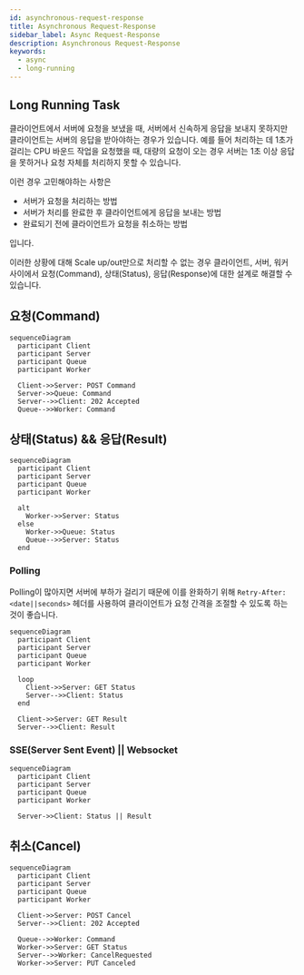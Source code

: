 ```yaml
---
id: asynchronous-request-response
title: Asynchronous Request-Response
sidebar_label: Async Request-Response
description: Asynchronous Request-Response
keywords:
  - async
  - long-running
---
```


## Long Running Task

클라이언트에서 서버에 요청을 보냈을 때, 서버에서 신속하게 응답을 보내지 못하지만 클라이언트는 서버의 응답을 받아야하는 경우가 있습니다. 예를 들어 처리하는 데 1초가 걸리는 CPU 바운드 작업을 요청했을 때, 대량의 요청이 오는 경우 서버는 1초 이상 응답을 못하거나 요청 자체를 처리하지 못할 수 있습니다.

이런 경우 고민해야하는 사항은

- 서버가 요청을 처리하는 방법
- 서버가 처리를 완료한 후 클라이언트에게 응답을 보내는 방법
- 완료되기 전에 클라이언트가 요청을 취소하는 방법

입니다.

이러한 상황에 대해 Scale up/out만으로 처리할 수 없는 경우 클라이언트, 서버, 워커 사이에서 요청(Command), 상태(Status), 응답(Response)에 대한 설계로 해결할 수 있습니다.

## 요청(Command)

```mermaid
sequenceDiagram
  participant Client
  participant Server
  participant Queue
  participant Worker

  Client->>Server: POST Command
  Server->>Queue: Command
  Server-->>Client: 202 Accepted
  Queue-->>Worker: Command
```

## 상태(Status) && 응답(Result)

```mermaid
sequenceDiagram
  participant Client
  participant Server
  participant Queue
  participant Worker

  alt
    Worker->>Server: Status
  else
    Worker->>Queue: Status
    Queue-->>Server: Status
  end
```

### Polling

Polling이 많아지면 서버에 부하가 걸리기 때문에 이를 완화하기 위해 `Retry-After: <date||seconds>` 헤더를 사용하여 클라이언트가 요청 간격을 조절할 수 있도록 하는 것이 좋습니다.

```mermaid
sequenceDiagram
  participant Client
  participant Server
  participant Queue
  participant Worker

  loop
    Client->>Server: GET Status
    Server-->>Client: Status
  end

  Client->>Server: GET Result
  Server-->>Client: Result
```

### SSE(Server Sent Event) || Websocket

```mermaid
sequenceDiagram
  participant Client
  participant Server
  participant Queue
  participant Worker

  Server->>Client: Status || Result
```

## 취소(Cancel)

```mermaid
sequenceDiagram
  participant Client
  participant Server
  participant Queue
  participant Worker

  Client->>Server: POST Cancel
  Server-->>Client: 202 Accepted

  Queue-->>Worker: Command
  Worker->>Server: GET Status
  Server-->>Worker: CancelRequested
  Worker->>Server: PUT Canceled
```
